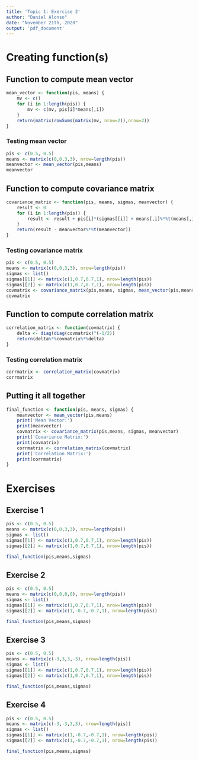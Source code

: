 ```yaml
---
title: 'Topic 1: Exercise 2'
author: "Daniel Alonso"
date: "November 21th, 2020"
output: 'pdf_document'
---
```


# Creating function(s)

## Function to compute mean vector

```r
mean_vector <- function(pis, means) {
    mv <- c()
    for (i in 1:length(pis)) {
        mv <- c(mv, pis[i]*means[,i])
    }
    return(matrix(rowSums(matrix(mv, nrow=2)),nrow=2))
}
```

### Testing mean vector

```r
pis <- c(0.5, 0.5)
means <- matrix(c(0,0,3,3), nrow=length(pis))
meanvector <- mean_vector(pis,means)
meanvector
```

## Function to compute covariance matrix

```r
covariance_matrix <- function(pis, means, sigmas, meanvector) {
    result <- 0
    for (i in 1:length(pis)) {
        result <- result + pis[i]*(sigmas[[i]] + means[,i]%*%t(means[,i]))
    }
    return(result - meanvector%*%t(meanvector))
}
```

### Testing covariance matrix

```r
pis <- c(0.5, 0.5)
means <- matrix(c(0,0,3,3), nrow=length(pis))
sigmas <- list()
sigmas[[1]] <- matrix(c(1,0.7,0.7,1), nrow=length(pis))
sigmas[[2]] <- matrix(c(1,0.7,0.7,1), nrow=length(pis))
covmatrix <- covariance_matrix(pis,means, sigmas, mean_vector(pis,means))
covmatrix
```

## Function to compute correlation matrix

```r
correlation_matrix <- function(covmatrix) {
    delta <- diag(diag(covmatrix)^(-1/2))
    return(delta%*%covmatrix%*%delta)
}
```

### Testing correlation matrix

```r
corrmatrix <- correlation_matrix(covmatrix)
corrmatrix
```

## Putting it all together

```r
final_function <- function(pis, means, sigmas) {
    meanvector <- mean_vector(pis,means)
    print('Mean Vector:')
    print(meanvector)
    covmatrix <- covariance_matrix(pis,means, sigmas, meanvector)
    print('Covariance Matrix:')
    print(covmatrix)
    corrmatrix <- correlation_matrix(covmatrix)
    print('Correlation Matrix:')
    print(corrmatrix)
}
```

\newpage

# Exercises

## Exercise 1

```r
pis <- c(0.5, 0.5)
means <- matrix(c(0,0,3,3), nrow=length(pis))
sigmas <- list()
sigmas[[1]] <- matrix(c(1,0.7,0.7,1), nrow=length(pis))
sigmas[[2]] <- matrix(c(1,0.7,0.7,1), nrow=length(pis))
```

```r
final_function(pis,means,sigmas)
```

## Exercise 2

```r
pis <- c(0.5, 0.5)
means <- matrix(c(0,0,0,0), nrow=length(pis))
sigmas <- list()
sigmas[[1]] <- matrix(c(1,0.7,0.7,1), nrow=length(pis))
sigmas[[2]] <- matrix(c(1,-0.7,-0.7,1), nrow=length(pis))
```

```r
final_function(pis,means,sigmas)
```

## Exercise 3

```r
pis <- c(0.5, 0.5)
means <- matrix(c(-3,3,3,-3), nrow=length(pis))
sigmas <- list()
sigmas[[1]] <- matrix(c(1,0.7,0.7,1), nrow=length(pis))
sigmas[[2]] <- matrix(c(1,0.7,0.7,1), nrow=length(pis))
```

```r
final_function(pis,means,sigmas)
```

## Exercise 4

```r
pis <- c(0.5, 0.5)
means <- matrix(c(-3,-3,3,3), nrow=length(pis))
sigmas <- list()
sigmas[[1]] <- matrix(c(1,-0.7,-0.7,1), nrow=length(pis))
sigmas[[2]] <- matrix(c(1,-0.7,-0.7,1), nrow=length(pis))
```

```r
final_function(pis,means,sigmas)
```
